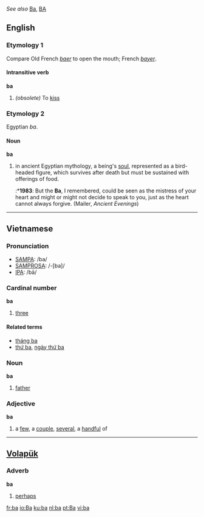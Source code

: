 ''See also'' [[Ba]], [[BA]]
==English==
{{wikipedia}}
===Etymology 1===
Compare Old French ''[[baer]]'' to open the mouth; French ''[[bayer]]''.

====Intransitive verb====
'''ba'''
#''(obsolete)'' To [[kiss]]

===Etymology 2===
Egyptian ''ba''.

====Noun====
'''ba'''
# in ancient Egyptian mythology, a being's [[soul]], represented as a bird-headed figure, which survives after death but must be sustained with offerings of food.
#:*'''1983''': But the '''Ba''', I remembered, could be seen as the mistress of your heart and might or might not decide to speak to you, just as the heart cannot always forgive.  (Mailer, ''Ancient Evenings'')

-----

==Vietnamese==

===Pronunciation===
*[[SAMPA]]: /ba/
*[[SAMPROSA]]: /-[ba]/
*[[International Phonetic Alphabet|IPA]]: /bā/

===Cardinal number===
'''ba'''
#[[three]]

====Related terms====
*[[tháng ba]]
*[[thứ ba]], [[ngày thứ ba]]

===Noun===
'''ba'''
#[[father]]

===Adjective===
'''ba'''
#a [[few#Pronoun|few]], a [[couple]], [[several]], a [[handful]] of

-----

==[[Volapük]]==
===Adverb===
'''ba'''
#[[perhaps]]

[[fr:ba]]
[[io:Ba]]
[[ku:ba]]
[[nl:ba]]
[[pt:Ba]]
[[vi:ba]]